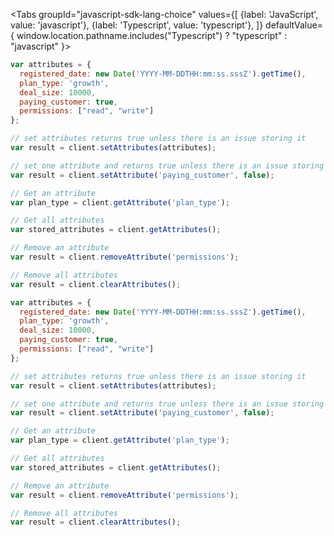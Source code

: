 
<Tabs
  groupId="javascript-sdk-lang-choice"
  values={[
    {label: 'JavaScript', value: 'javascript'},
    {label: 'Typescript', value: 'typescript'},
  ]} defaultValue={ window.location.pathname.includes("Typescript") ? "typescript" : "javascript" }>
  <TabItem value="javascript">

```javascript
var attributes = {
  registered_date: new Date('YYYY-MM-DDTHH:mm:ss.sssZ').getTime(),
  plan_type: 'growth',
  deal_size: 10000,
  paying_customer: true,
  permissions: ["read", "write"]
};

// set attributes returns true unless there is an issue storing it
var result = client.setAttributes(attributes);

// set one attribute and returns true unless there is an issue storing it
var result = client.setAttribute('paying_customer', false);

// Get an attribute
var plan_type = client.getAttribute('plan_type');

// Get all attributes
var stored_attributes = client.getAttributes();

// Remove an attribute
var result = client.removeAttribute('permissions');

// Remove all attributes
var result = client.clearAttributes();

```

  </TabItem>
  <TabItem value="typescript">

```javascript
var attributes = {
  registered_date: new Date('YYYY-MM-DDTHH:mm:ss.sssZ').getTime(),
  plan_type: 'growth',
  deal_size: 10000,
  paying_customer: true,
  permissions: ["read", "write"]
};

// set attributes returns true unless there is an issue storing it
var result = client.setAttributes(attributes);

// set one attribute and returns true unless there is an issue storing it
var result = client.setAttribute('paying_customer', false);

// Get an attribute
var plan_type = client.getAttribute('plan_type');

// Get all attributes
var stored_attributes = client.getAttributes();

// Remove an attribute
var result = client.removeAttribute('permissions');

// Remove all attributes
var result = client.clearAttributes();

```

  </TabItem>
</Tabs>